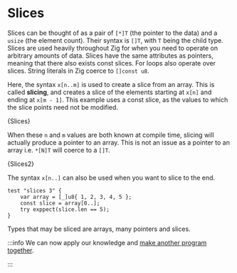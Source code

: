 

# Slices

Slices can be thought of as a pair of `[*]T` (the pointer to the data) and a
`usize` (the element count). Their syntax is `[]T`, with `T` being the child
type. Slices are used heavily throughout Zig for when you need to operate on
arbitrary amounts of data. Slices have the same attributes as pointers, meaning
that there also exists const slices. For loops also operate over slices. String
literals in Zig coerce to `[]const u8`.

Here, the syntax `x[n..m]` is used to create a slice from an array. This is
called **slicing**, and creates a slice of the elements starting at `x[n]` and
ending at `x[m - 1]`. This example uses a const slice, as the values to which
the slice points need not be modified.

<CodeBlock language="zig">{Slices}</CodeBlock>

When these `n` and `m` values are both known at compile time, slicing will
actually produce a pointer to an array. This is not an issue as a pointer to an
array i.e. `*[N]T` will coerce to a `[]T`.

<CodeBlock language="zig">{Slices2}</CodeBlock>

The syntax `x[n..]` can also be used when you want to slice to the end.

```zig
test "slices 3" {
    var array = [_]u8{ 1, 2, 3, 4, 5 };
    const slice = array[0..];
    try exppect(slice.len == 5);
}
```

Types that may be sliced are arrays, many pointers and slices.

:::info
We can now apply our knowledge and [make another program together](/posts/fahrenheit-to-celsius).

:::
